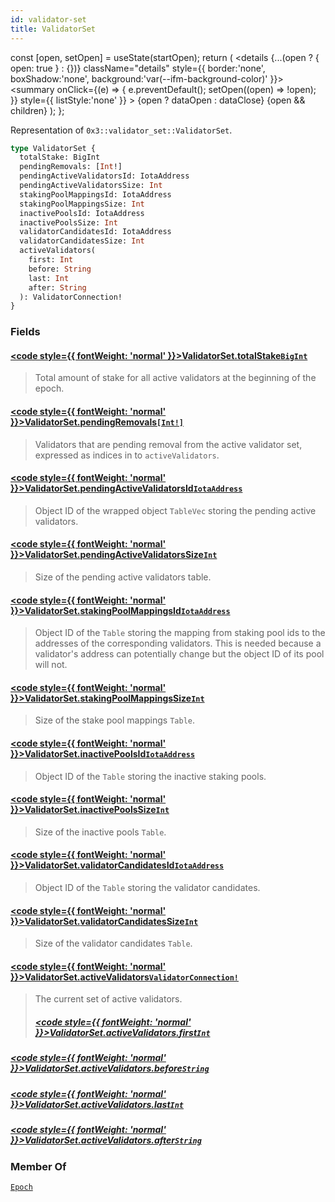 ```yaml
---
id: validator-set
title: ValidatorSet
---
```









  const [open, setOpen] = useState(startOpen);
  return (
    <details {...(open ? { open: true } : {})} className="details" style={{ border:'none', boxShadow:'none', background:'var(--ifm-background-color)' }}>
      <summary
        onClick={(e) => {
          e.preventDefault();
          setOpen((open) => !open);
        }}
        style={{ listStyle:'none' }}
      >
      {open ? dataOpen : dataClose}
      </summary>
      {open && children}
    </details>
  );
};








Representation of `0x3::validator_set::ValidatorSet`.


```graphql
type ValidatorSet {
  totalStake: BigInt
  pendingRemovals: [Int!]
  pendingActiveValidatorsId: IotaAddress
  pendingActiveValidatorsSize: Int
  stakingPoolMappingsId: IotaAddress
  stakingPoolMappingsSize: Int
  inactivePoolsId: IotaAddress
  inactivePoolsSize: Int
  validatorCandidatesId: IotaAddress
  validatorCandidatesSize: Int
  activeValidators(
    first: Int
    before: String
    last: Int
    after: String
  ): ValidatorConnection!
}
```




### Fields

#### [<code style={{ fontWeight: 'normal' }}>ValidatorSet.<b>totalStake</b></code>](#)<Bullet />[`BigInt`](/references/iota-api/iota-graphql/reference/types/scalars/big-int) <Badge class="badge badge--secondary" text="scalar"/> 
> 
> 
> Total amount of stake for all active validators at the beginning of the epoch.
> 

#### [<code style={{ fontWeight: 'normal' }}>ValidatorSet.<b>pendingRemovals</b></code>](#)<Bullet />[`[Int!]`](/references/iota-api/iota-graphql/reference/types/scalars/int) <Badge class="badge badge--secondary" text="list"/> <Badge class="badge badge--secondary" text="scalar"/> 
> 
> 
> Validators that are pending removal from the active validator set, expressed as indices in
> to `activeValidators`.
> 

#### [<code style={{ fontWeight: 'normal' }}>ValidatorSet.<b>pendingActiveValidatorsId</b></code>](#)<Bullet />[`IotaAddress`](/references/iota-api/iota-graphql/reference/types/scalars/iota-address) <Badge class="badge badge--secondary" text="scalar"/> 
> 
> 
> Object ID of the wrapped object `TableVec` storing the pending active validators.
> 

#### [<code style={{ fontWeight: 'normal' }}>ValidatorSet.<b>pendingActiveValidatorsSize</b></code>](#)<Bullet />[`Int`](/references/iota-api/iota-graphql/reference/types/scalars/int) <Badge class="badge badge--secondary" text="scalar"/> 
> 
> 
> Size of the pending active validators table.
> 

#### [<code style={{ fontWeight: 'normal' }}>ValidatorSet.<b>stakingPoolMappingsId</b></code>](#)<Bullet />[`IotaAddress`](/references/iota-api/iota-graphql/reference/types/scalars/iota-address) <Badge class="badge badge--secondary" text="scalar"/> 
> 
> 
> Object ID of the `Table` storing the mapping from staking pool ids to the addresses
> of the corresponding validators. This is needed because a validator's address
> can potentially change but the object ID of its pool will not.
> 

#### [<code style={{ fontWeight: 'normal' }}>ValidatorSet.<b>stakingPoolMappingsSize</b></code>](#)<Bullet />[`Int`](/references/iota-api/iota-graphql/reference/types/scalars/int) <Badge class="badge badge--secondary" text="scalar"/> 
> 
> 
> Size of the stake pool mappings `Table`.
> 

#### [<code style={{ fontWeight: 'normal' }}>ValidatorSet.<b>inactivePoolsId</b></code>](#)<Bullet />[`IotaAddress`](/references/iota-api/iota-graphql/reference/types/scalars/iota-address) <Badge class="badge badge--secondary" text="scalar"/> 
> 
> 
> Object ID of the `Table` storing the inactive staking pools.
> 

#### [<code style={{ fontWeight: 'normal' }}>ValidatorSet.<b>inactivePoolsSize</b></code>](#)<Bullet />[`Int`](/references/iota-api/iota-graphql/reference/types/scalars/int) <Badge class="badge badge--secondary" text="scalar"/> 
> 
> 
> Size of the inactive pools `Table`.
> 

#### [<code style={{ fontWeight: 'normal' }}>ValidatorSet.<b>validatorCandidatesId</b></code>](#)<Bullet />[`IotaAddress`](/references/iota-api/iota-graphql/reference/types/scalars/iota-address) <Badge class="badge badge--secondary" text="scalar"/> 
> 
> 
> Object ID of the `Table` storing the validator candidates.
> 

#### [<code style={{ fontWeight: 'normal' }}>ValidatorSet.<b>validatorCandidatesSize</b></code>](#)<Bullet />[`Int`](/references/iota-api/iota-graphql/reference/types/scalars/int) <Badge class="badge badge--secondary" text="scalar"/> 
> 
> 
> Size of the validator candidates `Table`.
> 

#### [<code style={{ fontWeight: 'normal' }}>ValidatorSet.<b>activeValidators</b></code>](#)<Bullet />[`ValidatorConnection!`](/references/iota-api/iota-graphql/reference/types/objects/validator-connection) <Badge class="badge badge--secondary" text="non-null"/> <Badge class="badge badge--secondary" text="object"/> 
> 
> 
> The current set of active validators.
> ##### [<code style={{ fontWeight: 'normal' }}>ValidatorSet.activeValidators.<b>first</b></code>](#)<Bullet />[`Int`](/references/iota-api/iota-graphql/reference/types/scalars/int) <Badge class="badge badge--secondary" text="scalar"/> 
> 
> 
> 
> 

##### [<code style={{ fontWeight: 'normal' }}>ValidatorSet.activeValidators.<b>before</b></code>](#)<Bullet />[`String`](/references/iota-api/iota-graphql/reference/types/scalars/string) <Badge class="badge badge--secondary" text="scalar"/> 
> 
> 
> 
> 

##### [<code style={{ fontWeight: 'normal' }}>ValidatorSet.activeValidators.<b>last</b></code>](#)<Bullet />[`Int`](/references/iota-api/iota-graphql/reference/types/scalars/int) <Badge class="badge badge--secondary" text="scalar"/> 
> 
> 
> 
> 

##### [<code style={{ fontWeight: 'normal' }}>ValidatorSet.activeValidators.<b>after</b></code>](#)<Bullet />[`String`](/references/iota-api/iota-graphql/reference/types/scalars/string) <Badge class="badge badge--secondary" text="scalar"/> 
> 
> 
> 
> 





### Member Of

[`Epoch`](/references/iota-api/iota-graphql/reference/types/objects/epoch)  <Badge class="badge badge--secondary" text="object"/>

